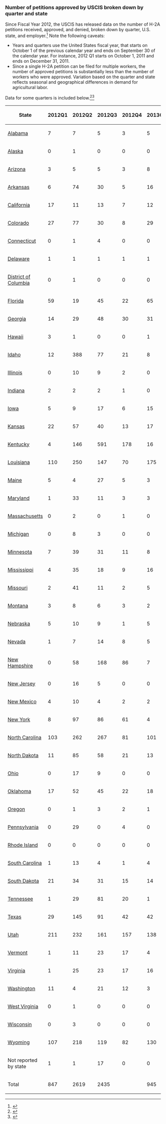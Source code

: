 === Number of petitions approved by USCIS broken down by quarter and state ===

Since Fiscal Year 2012, the USCIS has released data on the number of H-2A petitions received, approved, and denied, broken down by quarter, U.S. state, and employer.<ref>{{cite web|url = https://www.uscis.gov/tools/reports-studies/immigration-forms-data/data-set-form-i-129-petition-temporary-agricultural-h-2a-worker|title = Data Set: Form I-129 Petition for Temporary Agricultural (H-2A) Worker|accessdate = April 23, 2016|publisher = [[United States Citizenship and Immigration Services]]}}</ref> Note the following caveats:

* Years and quarters use the United States fiscal year, that starts on October 1 of the previous calendar year and ends on September 30 of the calendar year. For instance, 2012 Q1 starts on October 1, 2011 and ends on December 31, 2011.
* Since a single H-2A petition can be filed for multiple workers, the number of approved petitions is substantially less than the number of workers who were approved. Variation based on the quarter and state reflects seasonal and geographical differences in demand for agricultural labor.

Data for some quarters is included below.<ref name=uscis-fy-2012-all-qs>{{cite web|url = https://www.uscis.gov/sites/default/files/USCIS/Resources/Reports%20and%20Studies/Immigration%20Forms%20Data/Employment-based/I129-h2a-performancedata_fy2012_qtr4.pdf|title = Petition for a Nonimmigrant Worker (I-129) with a Status of Temporary Agricultural Worker (H-2A), Receipts and Completions by Quarter by State by Company, Fiscal Year 2012|publisher = [[United States Citizenship and Immigration Services]]|date = December 12, 2012|accessdate = April 23, 2016}}</ref><ref>{{cite web|url = https://www.uscis.gov/sites/default/files/USCIS/Resources/Reports%20and%20Studies/Immigration%20Forms%20Data/Employment-based/I129_h2a_performancedata_fy2013_qtr3.pdf|title = Form I-129 Petition for a Nonimmigrant Worker with a Status of Temporary Agricultural Worker. Receipts, Approvals and Denials by Petitioner State and Quarter. Fiscal Year 2013: October 2012 - June 2013|date = January 22, 2014|accessdate = April 23, 2016}}</ref>

{| class="wikitable sortable"
! State !! 2012Q1 !! 2012Q2 !! 2012Q3 !! 2012Q4 !! 2013Q1 !! 2013Q2 !! 2013Q3 !! 2013Q4
|-
| [[Alabama]] || 7 || 7 || 5 || 3 || 5 || 6 || 2 || 4
|-
| [[Alaska]] || 0 || 1 || 0 || 0 || 0 || 1 || 0 || 0
|-
| [[Arizona]] || 3 || 5 || 5 || 3 || 8 || 3 || 9 || 1
|-
| [[Arkansas]] || 6 || 74 || 30 || 5 || 16 || 59 || 26 || 8
|-
| [[California]] || 17 || 11 || 13 || 7 || 12 || 22 || 22 || 17
|-
| [[Colorado]] || 27 || 77 || 30 || 8 || 29 || 54 || 33  || 11
|-
| [[Connecticut]] || 0 || 1 || 4 || 0 || 0 || 0 || 1 || 0
|-
| [[Delaware]] || 1 || 1 || 1 || 1 || 1 || 1 || 1 || 2
|-
| [[Washington, D.C.|District of Columbia]] || 0 || 1 || 0 || 0 || 0 || 0 || 0 || 0
|-
| [[Florida]] || 59 || 19 || 45 || 22 || 65 || 23 || 47 || 58
|-
| [[Georgia (U.S. state)|Georgia]] || 14 || 29 || 48 || 30 || 31 || 100 || 56 || 72
|-
| [[Hawaii]] || 3 || 1 || 0 || 0 || 1 || 0 || 0 || 1
|-
| [[Idaho]] || 12 || 388 || 77 || 21 || 8 || 380 || 127 || 24 
|-
| [[Illinois]] || 0 || 10 || 9 || 2 || 0 || 5 || 2 || 2
|-
| [[Indiana]] || 2 || 2 || 2 || 1 || 0 || 3 || 0 || 0
|-
| [[Iowa]] || 5 || 9 || 17 || 6 || 15 || 11 || 28 || 52 
|-
| [[Kansas]] || 22 || 57 || 40 || 13 || 17 || 44 || 25 || 7
|-
| [[Kentucky]] || 4 || 146 || 591 || 178 || 16 || 194 || 500 || 322
|-
| [[Louisiana]] || 110 || 250 || 147 || 70 || 175 || 238 || 84 || 90
|-
| [[Maine]] || 5 || 4 || 27 || 5 || 3 || 2 || 23 || 3
|-
| [[Maryland]] || 1 || 33 || 11 || 3 || 3 || 24 || 6 || 4
|-
| [[Massachusetts]] || 0 || 2 || 0 || 1 || 0 || 2 || 0 || 0
|-
| [[Michigan]] || 0 || 8 || 3 || 0 || 0 || 3 || 1 || 1
|-
| [[Minnesota]] || 7 || 39 || 31 || 11 || 8 || 38 || 22 || 12 
|-
| [[Mississippi]] || 4 || 35 || 18 || 9 || 16 || 24 || 16 || 13
|-
| [[Missouri]] || 2 || 41 || 11 || 2 || 5 || 50 || 9 || 3
|-
| [[Montana]] || 3 || 8 || 6 || 3 || 2 || 13 || 7 || 4 
|-
| [[Nebraska]] || 5 || 10 || 9 || 1 || 5 || 9 || 9 || 4
|-
| [[Nevada]] || 1 || 7 || 14 || 8 || 5 || 6 || 5 || 7
|-
| [[New Hampshire]] || 0 || 58 || 168 || 86 || 7 || 75 || 113 || 126
|-
| [[New Jersey]] || 0 || 16 || 5 || 0 || 0 || 17 || 3 || 0
|-
| [[New Mexico]] || 4 || 10 || 4 || 2 || 2 || 9 || 6 || 0
|-
| [[New York]] || 8 || 97 || 86 || 61 || 4 || 91 || 52 || 78
|-
| [[North Carolina]] || 103 || 262 || 267 || 81 || 101 || 288 || 227 || 125
|-
| [[North Dakota]] || 11 || 85 || 58 || 21 || 13 || 92 || 67 || 31
|-
| [[Ohio]] || 0 || 17 || 9 || 0 || 0 || 7 || 0 || 1
|-
| [[Oklahoma]] || 17 || 52 || 45 || 22 || 18 ||61 || 42 || 29
|-
| [[Oregon]] || 0 || 1 || 3 || 2 || 1 || 2 || 1 || 1 
|-
| [[Pennsylvania]] || 0 || 29 || 0 || 4 || 0 || 14 || 9 || 4
|-
| [[Rhode Island]] || 0 || 0 || 0 || 0 || 0 || 0 || 0 || 0
|-
| [[South Carolina]] || 1 || 13 || 4 || 1 || 4 || 9 || 5 || 0
|-
| [[South Dakota]] || 21 || 34 || 31 || 15 || 14 || 33 || 29 || 19
|-
| [[Tennessee]] || 1 || 29 || 81 || 20 || 1 || 28 || 27 || 11
|-
| [[Texas]] || 29 || 145 || 91 || 42 || 42 || 142 || 78 || 58
|-
| [[Utah]] || 211 || 232 || 161 || 157 || 138 || 340 || 130 || 189
|-
| [[Vermont]] || 1 || 11 || 23 || 17 || 4 || 15 || 24 || 30 
|-
| [[Virginia]] || 1 || 25 || 23 || 17 || 16 || 124  || 60 || 30
|-
| [[Washington]] || 11 || 4 || 21 || 12 || 3 || 7 || 25 || 41
|-
| [[West Virginia]] || 0 || 1 || 0 || 0 || 0 || 1 || 0 || 0
|-
| [[Wisconsin]] || 0 || 3 || 0 || 0 || 0 || 1 || 0 || 0
|-
| [[Wyoming]] || 107 || 218 || 119 || 82 || 130 || 178 || 110 || 85
|-
| Not reported by state || 1 || 1 || 17 || 0 || 0 || 2 || 10 || 0
|-
! Total || 847 || 2619 || 2435 || || 945 || 2851 || 2079 || 1580
|}	